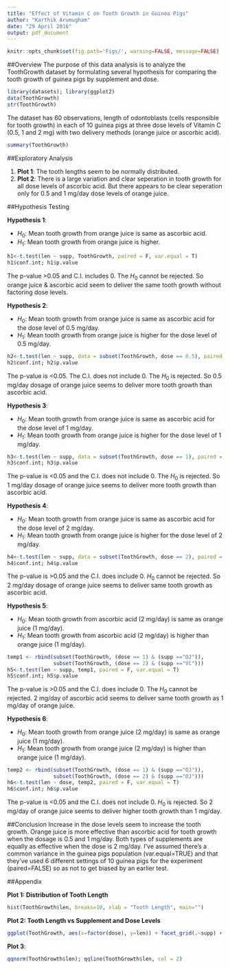 ```yaml
---
title: "Effect of Vitamin C on Tooth Growth in Guinea Pigs"
author: "Karthik Arumugham"
date: "29 April 2016"
output: pdf_document
---
```


```r
knitr::opts_chunk$set(fig.path='Figs/', warning=FALSE, message=FALSE)
```

##Overview
The purpose of this data analysis is to analyze the ToothGrowth dataset by formulating several hypothesis for comparing the tooth growth of guinea pigs by supplement and dose.

```r
library(datasets); library(ggplot2)
data(ToothGrowth)
str(ToothGrowth)
```

The dataset has 60 observations, length of odontoblasts (cells responsible for tooth growth) in each of 10 guinea pigs at three dose levels of Vitamin C (0.5, 1 and 2 mg) with two delivery methods (orange juice or ascorbic acid).

```r
summary(ToothGrowth)
```


##Exploratory Analysis

1. **Plot 1**: The tooth lengths seem to be normally distributed.
2. **Plot 2**: There is a  large variation and clear seperation in tooth growth for all dose levels of ascorbic acid. But there appears to be clear seperation only for 0.5 and 1 mg/day dose levels of orange juice.

##Hypothesis Testing

**Hypothesis 1**:

- $H_0$: Mean tooth growth from orange juice is same as ascorbic acid.
- $H_1$: Mean tooth growth from orange juice is higher.

```r
h1<-t.test(len ~ supp, ToothGrowth, paired = F, var.equal = T)
h1$conf.int; h1$p.value
```
The p-value >0.05 and C.I. includes 0. The $H_0$ cannot be rejected. So orange juice & ascorbic acid seem to deliver the same tooth growth without factoring dose levels.

**Hypothesis 2**:

- $H_0$: Mean tooth growth from orange juice is same as ascorbic acid for the dose level of 0.5 mg/day.
- $H_1$: Mean tooth growth from orange juice is higher for the dose level of 0.5 mg/day.

```r
h2<-t.test(len ~ supp, data = subset(ToothGrowth, dose == 0.5), paired = F, var.equal = T)
h2$conf.int; h2$p.value
```
The p-value is <0.05. The C.I. does not include 0. The $H_0$ is rejected. So 0.5 mg/day dosage of orange juice seems to deliver more tooth growth than ascorbic acid.

**Hypothesis 3**:

- $H_0$: Mean tooth growth from orange juice is same as ascorbic acid for the dose level of 1 mg/day.
- $H_1$: Mean tooth growth from orange juice is higher for the dose level of 1 mg/day.

```r
h3<-t.test(len ~ supp, data = subset(ToothGrowth, dose == 1), paired = F, var.equal = T)
h3$conf.int; h3$p.value
```
The p-value is <0.05 and the C.I. does not include 0. The $H_0$ is rejected. So 1 mg/day dosage of orange juice seems to deliver more tooth growth than ascorbic acid.

**Hypothesis 4**:

- $H_0$: Mean tooth growth from orange juice is same as ascorbic acid for the dose level of 2 mg/day.
- $H_1$: Mean tooth growth from orange juice is higher for the dose level of 2 mg/day.

```r
h4<-t.test(len ~ supp, data = subset(ToothGrowth, dose == 2), paired = F, var.equal = T)
h4$conf.int; h4$p.value
```
The p-value is >0.05 and the C.I. does include 0. $H_0$ cannot be rejected. So 2 mg/day dosage of orange juice seems to deliver same tooth growth as ascorbic acid.

**Hypothesis 5**:

- $H_0$: Mean tooth growth from ascorbic acid (2 mg/day) is same as orange juice (1 mg/day).
- $H_1$: Mean tooth growth from ascorbic acid (2 mg/day) is higher than orange juice (1 mg/day).

```r
temp1 <- rbind(subset(ToothGrowth, (dose == 1) & (supp =="OJ")),
               subset(ToothGrowth, (dose == 2) & (supp =="VC")))
h5<-t.test(len ~ supp, temp1, paired = F, var.equal = T)
h5$conf.int; h5$p.value
```
The p-value is >0.05 and the C.I. does include 0. The $H_0$ cannot be rejected. 2 mg/day of ascorbic acid seems to deliver same tooth growth as 1 mg/day of orange juice.

**Hypothesis 6**:

- $H_0$: Mean tooth growth from orange juice (2 mg/day) is same as orange juice (1 mg/day).
- $H_1$: Mean tooth growth from orange juice (2 mg/day) is higher than orange juice (1 mg/day).

```r
temp2 <- rbind(subset(ToothGrowth, (dose == 1) & (supp =="OJ")),
               subset(ToothGrowth, (dose == 2) & (supp =="OJ")))
h6<-t.test(len ~ dose, temp2, paired = F, var.equal = T)
h6$conf.int; h6$p.value
```
The p-value is <0.05 and the C.I. does not include 0. $H_0$ is rejected. So 2 mg/day of orange juice seems to deliver higher tooth growth than 1 mg/day.

##Conclusion
Increase in the dose levels seem to increase the tooth growth. Orange juice is more effective than ascorbic acid for tooth growth when the dosage is 0.5 and 1 mg/day. Both types of supplements are equally as effective when the dose is 2 mg/day. I've assumed there's a common variance in the guinea pigs population (var.equal=TRUE) and that they've used 6 different settings of 10 guinea pigs for the experiment (paired=FALSE) so as not to get biased by an earlier test.

##Appendix

**Plot 1: Distribution of Tooth Length**

```r
hist(ToothGrowth$len, breaks=10, xlab = "Tooth Length", main="")
```

**Plot 2: Tooth Length vs Supplement and Dose Levels**

```r
ggplot(ToothGrowth, aes(x=factor(dose), y=len)) + facet_grid(.~supp) + geom_boxplot(aes(fill = supp), show.legend = FALSE) + labs(x="Dose (mg/day)",y="Tooth Length")
```

**Plot 3**:
```r
qqnorm(ToothGrowth$len); qqline(ToothGrowth$len, col = 2)
```

